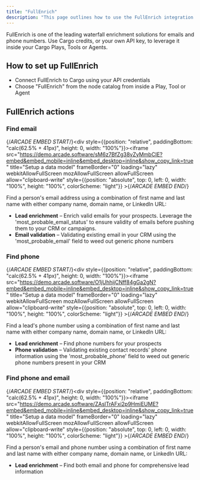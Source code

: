 ```yaml
---
title: "FullEnrich"
description: "This page outlines how to use the FullEnrich integration to enrich for phones and emails in Cargo."
---
```


FullEnrich is one of the leading waterfall enrichment solutions for emails and phone numbers. Use Cargo credits, or your own API key, to leverage it inside your Cargo Plays, Tools or Agents.

## How to set up FullEnrich
- Connect FullEnrich to Cargo using your API credentials
- Choose "FullEnrich" from the node catalog from inside a Play, Tool or Agent

## FullEnrich actions

### Find email
{/*ARCADE EMBED START*/}<div style={{position: "relative", paddingBottom: "calc(62.5% + 41px)", height: 0, width: "100%"}}><iframe src="https://demo.arcade.software/sM6z7BfZg38vZyMmbCIE?embed&embed_mobile=inline&embed_desktop=inline&show_copy_link=true" title="Setup a data model" frameBorder="0" loading="lazy" webkitAllowFullScreen mozAllowFullScreen allowFullScreen allow="clipboard-write" style={{position: "absolute", top: 0, left: 0, width: "100%", height: "100%", colorScheme: "light"}} ></iframe></div>{/*ARCADE EMBED END*/}

Find a person's email address using a combination of first name and last name with either company name, domain name, or LinkedIn URL:
* **Lead enrichment** – Enrich valid emails for your prospects. Leverage the 'most_probable_email_status' to ensure validity of emails before pushing them to your CRM or campaigns.
* **Email validation** – Validating existing email in your CRM using the 'most_probable_email' field to weed out generic phone numbers

### Find phone
{/*ARCADE EMBED START*/}<div style={{position: "relative", paddingBottom: "calc(62.5% + 41px)", height: 0, width: "100%"}}><iframe src="https://demo.arcade.software/O1jUhhijCNff84gGa2gN?embed&embed_mobile=inline&embed_desktop=inline&show_copy_link=true" title="Setup a data model" frameBorder="0" loading="lazy" webkitAllowFullScreen mozAllowFullScreen allowFullScreen allow="clipboard-write" style={{position: "absolute", top: 0, left: 0, width: "100%", height: "100%", colorScheme: "light"}} ></iframe></div>{/*ARCADE EMBED END*/}

Find a lead's phone number using a combination of first name and last name with either company name, domain name, or LinkedIn URL:
* **Lead enrichment** – Find phone numbers for your prospects
* **Phone validation** – Validating existing contact records' phone information using the 'most_probable_phone' field to weed out generic phone numbers present in your CRM

### Find phone and email
{/*ARCADE EMBED START*/}<div style={{position: "relative", paddingBottom: "calc(62.5% + 41px)", height: 0, width: "100%"}}><iframe src="https://demo.arcade.software/ZAslTrAFxi2p9HmiEUME?embed&embed_mobile=inline&embed_desktop=inline&show_copy_link=true" title="Setup a data model" frameBorder="0" loading="lazy" webkitAllowFullScreen mozAllowFullScreen allowFullScreen allow="clipboard-write" style={{position: "absolute", top: 0, left: 0, width: "100%", height: "100%", colorScheme: "light"}} ></iframe></div>{/*ARCADE EMBED END*/}

Find a person's email and phone number using a combination of first name and last name with either company name, domain name, or LinkedIn URL:
* **Lead enrichment** – Find both email and phone for comprehensive lead information

